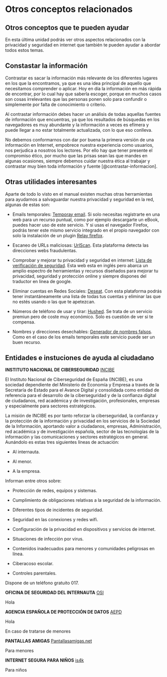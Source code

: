 # Otros conceptos relacionados

##  Otros conceptos que te pueden ayudar

En esta última unidad podrás ver otros aspectos relacionados con la privacidad y seguridad en internet que también te pueden ayudar a abordar todos estos temas.

## Constastar la información

Contrastar es sacar la información más relevante de los diferentes lugares en los que la encontramos, ya que es una idea principal de aquello que necesitamos comprender o aplicar. Hoy en día la información en más rápida de encontrar, por lo cual hay que saberla escoger, porque en muchos casos son cosas irrelevantes que las personas ponen solo para confundir o simplemente por falta de conocimiento o criterio.

Al contrastar información debes hacer un análisis de todas aquellas fuentes de información que encuentras, ya que los resultados de búsquedas en los navegadores es muy abundante y la información a veces es efímera y puede llegar a no estar totalmente actualizada, con lo que eso conlleva.

No debemos conformarnos con dar por buena la primera versión de una información en Internet, empobrece nuestra experiencia como usuarios, nos perjudica a nosotros los lectores. Por ello hay que tener presente el compromiso ético, por mucho que las prisas sean las que mandes en algunas ocasiones, siempre debemos cuidar nuestra ética al trabajar y contrastar muy bien toda información y fuente [@contrastar-informacion].
   
## Otras utilidades interesantes

Aparte de todo lo visto en el manual existen muchas otras herramientas para ayudarnos a salvaguardar nuestra privacidad y seguridad en la red, algunas de estas son:

- Emails temporales: [Temporay email](https://temp-mail.org/es/). Si solo necesitas regístrarte en una web para un recurso puntual, como por ejemplo descargarte un eBook, puedes hacer uso de este servicio. Y si usas el navegador Firefox, podrás tener este mismo servicio integrado en el propio navegador con solo la instalación de un plugin [Relay firefox](https://relay.firefox.com). 

- Escaneo de URLs maliciosas: [UrlScan](https://urlscan.io/). Esta plataforma detecta las direcciones webs fraudulentas.

- Comprobar y mejorar tu privacidad y seguridad en internet: [Lista de verificación de seguridad](https://securitycheckli.st/). Esta web esta en inglés pero abarca un amplio espectro de herramientas y recursos diseñados para mejorar tu privacidad, seguridad y protección online y siempre dispones del traductor en línea de google.

- Eliminar cuentas en Redes Sociales: [Deseat](https://www.deseat.me/).  Con esta plataforma podrás tener instantáneamente una lista de todas tus cuentas y eliminar las que no estés usando o las que te apetezcan. 
 
- Números de teléfono de usar y tirar: [Hushed](https://hushed.com). Se trata de un servicio premiun pero de coste muy económico. Solo es cuestión de ver si te compensa. 

- Nombres y direcciones desechables: [Generador de nombres falsos](https://www.fakenamegenerator.com). Como en el caso de los emails temporales este servicio puede ser un buen recurso.

## Entidades e instuciones de ayuda al ciudadano

**INSTITUTO NACIONAL DE CIBERSEGURIDAD** [INCIBE](https://www.incibe.es/)

El Instituto Nacional de Ciberseguridad de España (INCIBE), es una sociedad dependiente del Ministerio de Economía y Empresa a través de la Secretaría de Estado para el Avance Digital y consolidada como entidad de referencia para el desarrollo de la ciberseguridad y de la confianza digital de ciudadanos, red académica y de investigación, profesionales, empresas y especialmente para sectores estratégicos.

La misión de INCIBE es por tanto reforzar la ciberseguridad, la confianza y la protección de la información y privacidad en los servicios de la Sociedad de la Información, aportando valor a ciudadanos, empresas, Administración, red académica y de investigación española, sector de las tecnologías de la información y las comunicaciones y sectores estratégicos en general. Aunándolo es estas tres siguientes líneas de actuación:

- Al internauta.

- Al menor.

- A la empresa.

Informan entre otros sobre: 

- Protección de redes, equipos y sistemas.

- Cumplimiento de obligaciones relativas a la seguridad de la información.

- Diferentes tipos de incidentes de seguridad.

- Seguridad en las conexiones y redes wifi.

-  Configuración de la privacidad en dispositivos y servicios de internet.

- Situaciones de infección por virus.

- Contenidos inadecuados para menores y comunidades peligrosas en línea.

- Ciberacoso escolar.

- Controles parentales.

Dispone de un teléfono gratuito 017.    

**OFICINA DE SEGURIDAD DEL INTERNAUTA** [OSI](https://www.osi.es/es)

Hola

**AGENCIA ESPAÑOLA DE PROTECCIÓN DE DATOS** [AEPD](https://www.aepd.es/es)

Hola

En caso de tratarse de menores

**PANTALLAS AMIGAS** [Pantallasamigas.net](https://www.pantallasamigas.net/)

Para menores

**INTERNET SEGURA PARA NIÑOS** [is4k](https://www.is4k.es/)

Para niños



